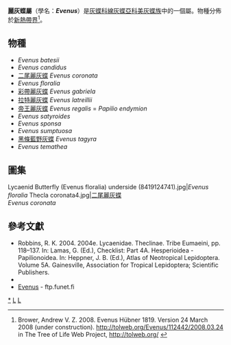 {{NoteTA|G1=Butterfly}}
{{Automatic taxobox
| taxon = Evenus
| image = Thecla coronata3.jpg
| image_caption = [[二尾麗灰蝶|二尾麗灰蝶]]<br />''Evenus coronata''
| authority = Hübner, [1819]
| type_species = [[帝王麗灰蝶|帝王麗灰蝶]]<br />''Papilio endymion''
| type_species_authority = Fabricius, 1781
| subdivision_ranks = 物種
| subdivision =
共12種，詳閱正文。
| synonyms = 
* ''Endymion'' <small>Swainson 1831</small>
* ''Macusia'' <small>Kaye 1904</small>
* ''Cryptaenota'' <small>K. Johnson 1992</small>
* ''Ipocia'' <small>Brévignon 2000</small>
* ''Poetukulunma'' <small>Brévignon 2002</small>
}}

'''麗灰蝶屬'''（學名：'''''Evenus'''''）是[[灰蝶科|灰蝶科]][[線灰蝶亞科|線灰蝶亞科]][[美灰蝶族|美灰蝶族]]中的一個屬。物種分佈於[[新熱帶界|新熱帶界]]<ref name=tol>Brower, Andrew V. Z. 2008. Evenus Hübner 1819. Version 24 March 2008 (under construction). http://tolweb.org/Evenus/112442/2008.03.24 in The Tree of Life Web Project, http://tolweb.org/ {{Wayback|url=http://tolweb.org/ |date=20110515100516 }} {{en}}</ref>。

== 物種 ==
* ''Evenus batesii''
* ''Evenus candidus''
* [[二尾麗灰蝶|二尾麗灰蝶]] ''Evenus coronata''
* ''Evenus floralia''
* [[彩帶麗灰蝶|彩帶麗灰蝶]] ''Evenus gabriela''
* [[拉特麗灰蝶|拉特麗灰蝶]] ''Evenus latreillii''
* [[帝王麗灰蝶|帝王麗灰蝶]] ''Evenus regalis'' = ''Papilio endymion''
* ''Evenus satyroides''
* ''Evenus sponsa''
* ''Evenus sumptuosa''
* [[黑條藍野灰蝶|黑條藍野灰蝶]] ''Evenus tagyra''
* ''Evenus temathea''

== 圖集 ==
<gallery>
Lycaenid Butterfly (Evenus floralia) underside (8419124741).jpg|''Evenus floralia''
Thecla coronata4.jpg|[[二尾麗灰蝶|二尾麗灰蝶]]<br />''Evenus coronata''
</gallery>
<!--
== 參見 ==
-->

== 參考文獻 ==
{{Taxonbar}}
* Robbins, R. K. 2004. 2004e. Lycaenidae. Theclinae. Tribe Eumaeini, pp. 118–137. In: Lamas, G. (Ed.), Checklist: Part 4A. Hesperioidea - Papilionoidea. In: Heppner, J. B. (Ed.), Atlas of Neotropical Lepidoptera. Volume 5A. Gainesville, Association for Tropical Lepidoptera; Scientific Publishers.
* {{Cite book | author = 寿建新 周尧 李宇飞 | title = 世界蝴蝶分類名錄 | location = 中國 | publisher = 陝西科學技術出版社 | date = 2006-04-01 | ISBN = 9787536936768 | language= zh-hans }}
* [https://web.archive.org/web/20160312081501/http://ftp.funet.fi/pub/sci/bio/life/insecta/lepidoptera/ditrysia/papilionoidea/lycaenidae/theclinae/evenus/ Evenus] - ftp.funet.fi

{{Commons category| Evenus}}
{{Taxonbar}}

{{線灰蝶亞科}}

[[Category:麗灰蝶屬|*]]
[[Category:美灰蝶族|L]]
[[Category:1819年描述的分类群|L]]